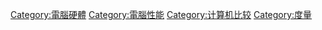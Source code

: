 [[Category:電腦硬體|Category:電腦硬體]]
[[Category:電腦性能|Category:電腦性能]]
[[Category:计算机比较|Category:计算机比较]]
[[Category:度量|Category:度量]]